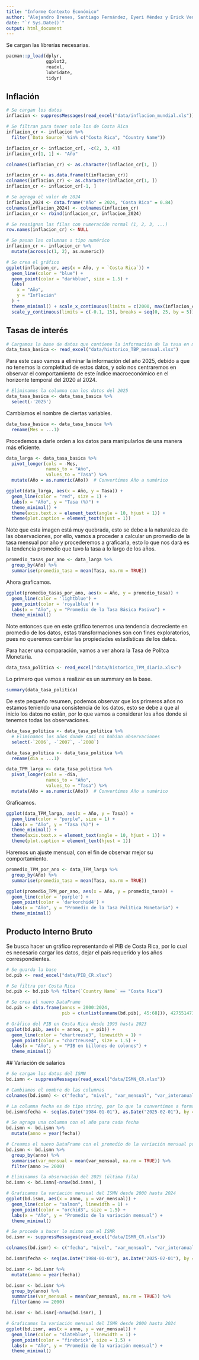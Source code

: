 ```yaml
---
title: "Informe Contexto Económico"
author: "Alejandro Brenes, Santiago Fernández, Eyeri Méndez y Erick Venegas"
date: "`r Sys.Date()`"
output: html_document
---
```


Se cargan las librerías necesarias.

```r
pacman::p_load(dplyr,
               ggplot2,
               readxl,
               lubridate,
               tidyr)
```

## Inflación

```r
# Se cargan los datos
inflacion <- suppressMessages(read_excel("data/inflacion_mundial.xls"))

# Se filtran para tener solo los de Costa Rica
inflacion_cr <- inflacion %>%
  filter(`Data Source` %in% c("Costa Rica", "Country Name"))

inflacion_cr <- inflacion_cr[, -c(2, 3, 4)]
inflacion_cr[1, 1] <- "Año"

colnames(inflacion_cr) <- as.character(inflacion_cr[1, ])

inflacion_cr <- as.data.frame(t(inflacion_cr))
colnames(inflacion_cr) <- as.character(inflacion_cr[1, ])
inflacion_cr <- inflacion_cr[-1, ]

# Se agrega el valor de 2024
inflacion_2024 <- data.frame("Año" = 2024, "Costa Rica" = 0.84)
colnames(inflacion_2024) <- colnames(inflacion_cr)
inflacion_cr <- rbind(inflacion_cr, inflacion_2024)

# Se reasignan las filas con numeración normal (1, 2, 3, ...)
row.names(inflacion_cr) <- NULL

# Se pasan las columnas a tipo numérico
inflacion_cr <- inflacion_cr %>%
  mutate(across(c(1, 2), as.numeric))

# Se crea el gráfico
ggplot(inflacion_cr, aes(x = Año, y = `Costa Rica`)) +
  geom_line(color = "blue") +
  geom_point(color = "darkblue", size = 1.5) +
  labs(
    x = "Año",
    y = "Inflación"
  ) +
  theme_minimal() + scale_x_continuous(limits = c(2000, max(inflacion_cr$Año)), breaks = seq(2000, max(inflacion_cr$Año), by = 5)) +
  scale_y_continuous(limits = c(-0.1, 15), breaks = seq(0, 25, by = 5))

```

## Tasas de interés

```r
# Cargamos la base de datos que contiene la información de la tasa en meses
data_tasa_basica <- read_excel("data/historico_TBP_mensual.xlsx")
```

Para este caso vamos a eliminar la información del año 2025, debido a que no tenemos la completitud de estos datos, y solo nos centraremos en observar el comportamiento de este índice macroeconómico en el horizonte temporal del 2020 al 2024.

```r
# Eliminamos la columna con los datos del 2025
data_tasa_basica <- data_tasa_basica %>%
  select(-'2025')
```

Cambiamos el nombre de ciertas variables.

```r
data_tasa_basica <- data_tasa_basica %>%
  rename(Mes = ...1)
```

Procedemos a darle orden a los datos para manipularlos de una manera más eficiente.

```r
data_larga <- data_tasa_basica %>%
  pivot_longer(cols = -Mes,
               names_to = "Año",
               values_to = "Tasa") %>%
  mutate(Año = as.numeric(Año))  # Convertimos Año a numérico
```

```r
ggplot(data_larga, aes(x = Año, y = Tasa)) +
  geom_line(color = "red", size = 1) +
  labs(x = "Año", y = "Tasa (%)") +
  theme_minimal() +
  theme(axis.text.x = element_text(angle = 10, hjust = 1)) +
  theme(plot.caption = element_text(hjust = 1))
```

Note que esta imagen está muy quebrada, esto se debe a la naturaleza de las observaciones, por ello, vamos a proceder a calcular un promedio de la tasa mensual por año y procederemos a graficarla, esto lo que nos dará es la tendencia promedio que tuvo la tasa a lo largo de los años. 

```r
promedio_tasas_por_ano <- data_larga %>%
  group_by(Año) %>%
  summarise(promedio_tasa = mean(Tasa, na.rm = TRUE))
```

Ahora graficamos.

```r
ggplot(promedio_tasas_por_ano, aes(x = Año, y = promedio_tasa)) +
  geom_line(color = 'lightblue') +
  geom_point(color = 'royalblue') +
  labs(x = "Año", y = "Promedio de la Tasa Básica Pasiva") +
  theme_minimal()
```

Note entonces que en este gráfico tenemos una tendencia decreciente en promedio de los datos, estas transformaciones son con fines exploratorios, pues no queremos cambiar las propiedades estadísticas de los datos.

Para hacer una comparación, vamos a ver ahora la Tasa de Polítca Monetaria. 

```r
data_tasa_politica <- read_excel("data/historico_TPM_diaria.xlsx")
```

Lo primero que vamos a realizar es un summary en la base.

```r
summary(data_tasa_politica)
```

De este pequeño resumen, podemos observar que los primeros años no estamos teniendo una consistencia de los datos, esto se debe a que al inicio los datos no están, por lo que vamos a considerar los años donde si tenemos todas las observaciones. 

```r
data_tasa_politica <- data_tasa_politica %>%
  # Eliminamos los años donde casi no habían observaciones
  select(-`2006`, -`2007`, -`2008`)
```

```r
data_tasa_politica <- data_tasa_politica %>%
  rename(dia = ...1)

data_TPM_larga <- data_tasa_politica %>%
  pivot_longer(cols = -dia,
               names_to = "Año",
               values_to = "Tasa") %>%
  mutate(Año = as.numeric(Año))  # Convertimos Año a numérico
```

Graficamos.

```r
ggplot(data_TPM_larga, aes(x = Año, y = Tasa)) +
  geom_line(color = "purple", size = 1) +
  labs(x = "Año", y = "Tasa (%)") +
  theme_minimal() +
  theme(axis.text.x = element_text(angle = 10, hjust = 1)) +
  theme(plot.caption = element_text(hjust = 1))
```

Haremos un ajuste mensual, con el fin de observar mejor su comportamiento. 

```r
promedio_TPM_por_ano <- data_TPM_larga %>%
  group_by(Año) %>%
  summarise(promedio_tasa = mean(Tasa, na.rm = TRUE))
```

```r
ggplot(promedio_TPM_por_ano, aes(x = Año, y = promedio_tasa)) +
  geom_line(color = 'purple') +
  geom_point(color = 'darkorchid4') +
  labs(x = "Año", y = "Promedio de la Tasa Política Monetaria") +
  theme_minimal()
```

## Producto Interno Bruto

Se busca hacer un gráfico representando el PIB de Costa Rica, por lo cual es necesario cargar los datos, dejar el país requerido y los años correspondientes.

```r
# Se guarda la base
bd.pib <- read_excel("data/PIB_CR.xlsx")

# Se filtra por Costa Rica
bd.pib <- bd.pib %>% filter(`Country Name` == "Costa Rica")

# Se crea el nuevo DataFrame
bd.pib <- data.frame(annos = 2000:2024,
                     pib = c(unlist(unname(bd.pib[, 45:68])), 42755147159722) / 1000000000)

# Gráfico del PIB en Costa Rica desde 1995 hasta 2023
ggplot(bd.pib, aes(x = annos, y = pib)) +
  geom_line(color = "chartreuse3", linewidth = 1) +
  geom_point(color = "chartreuse4", size = 1.5) +
  labs(x = "Año", y = "PIB en billones de colones") +
  theme_minimal()
```

 ## Variación de salarios

```r
# Se cargan los datos del ISMN
bd.ismn <- suppressMessages(read_excel("data/ISMN_CR.xlsx"))

# Cambiamos el nombre de las columnas
colnames(bd.ismn) <- c("fecha", "nivel", "var_mensual", "var_interanual", "var_acum")

# La columna fecha es de tipo string, por lo que la convertimos a formato de fecha
bd.ismn$fecha <- seq(as.Date("1984-01-01"), as.Date("2025-02-01"), by = "month")

# Se agraga una columna con el año para cada fecha
bd.ismn <- bd.ismn %>%
  mutate(anno = year(fecha))

# Creamos el nuevo DataFrame con el promedio de la variación mensual por año
bd.ismn <- bd.ismn %>%
  group_by(anno) %>%
  summarise(var_mensual = mean(var_mensual, na.rm = TRUE)) %>%
  filter(anno >= 2000)

# Eliminamos la observación del 2025 (última fila)
bd.ismn <- bd.ismn[-nrow(bd.ismn), ]

# Graficamos la variación mensual del ISMN desde 2000 hasta 2024
ggplot(bd.ismn, aes(x = anno, y = var_mensual)) +
  geom_line(color = "salmon", linewidth = 1) +
  geom_point(color = "orchid3", size = 1.5) +
  labs(x = "Año", y = "Promedio de la variación mensual") +
  theme_minimal()

# Se procede a hacer lo mismo con el ISMR
bd.ismr <- suppressMessages(read_excel("data/ISMR_CR.xlsx"))

colnames(bd.ismr) <- c("fecha", "nivel", "var_mensual", "var_interanual", "var_acum")

bd.ismr$fecha <- seq(as.Date("1984-01-01"), as.Date("2025-02-01"), by = "month")

bd.ismr <- bd.ismr %>%
  mutate(anno = year(fecha))

bd.ismr <- bd.ismr %>%
  group_by(anno) %>%
  summarise(var_mensual = mean(var_mensual, na.rm = TRUE)) %>%
  filter(anno >= 2000)

bd.ismr <- bd.ismr[-nrow(bd.ismr), ]

# Graficamos la variación mensual del ISMR desde 2000 hasta 2024
ggplot(bd.ismr, aes(x = anno, y = var_mensual)) +
  geom_line(color = "slateblue", linewidth = 1) +
  geom_point(color = "firebrick", size = 1.5) +
  labs(x = "Año", y = "Promedio de la variación mensual") +
  theme_minimal()
```





